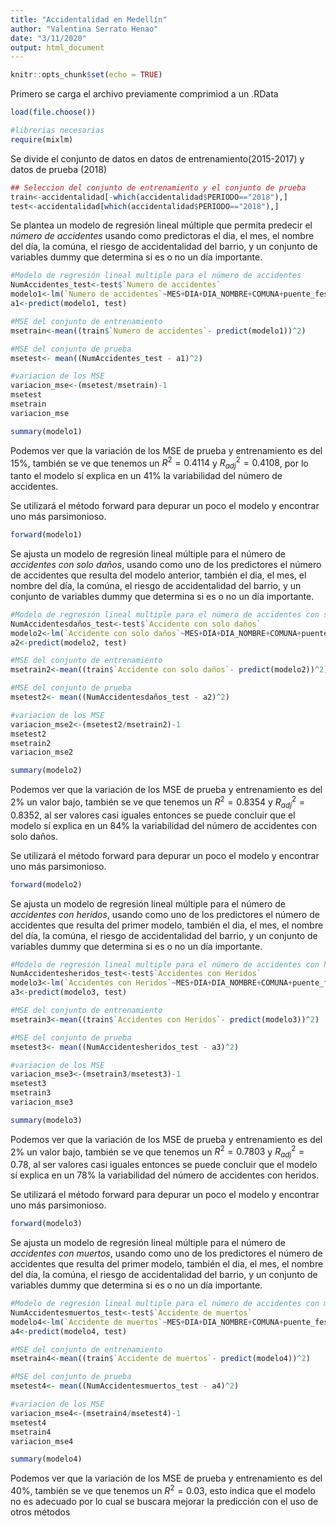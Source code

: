 ---
title: "Accidentalidad en Medellín"
author: "Valentina Serrato Henao"
date: "3/11/2020"
output: html_document
---

```{r setup, include=FALSE}
knitr::opts_chunk$set(echo = TRUE)
```

Primero se carga el archivo previamente comprimiod a un .RData
```{r}
load(file.choose())
```

```{r}
#librerias necesarias
require(mixlm)
```


Se divide el conjunto de datos en datos de entrenamiento(2015-2017) y datos de prueba (2018)
```{r}
## Seleccion del conjunto de entrenamiento y el conjunto de prueba
train<-accidentalidad[-which(accidentalidad$PERIODO=="2018"),]
test<-accidentalidad[which(accidentalidad$PERIODO=="2018"),]
```

Se plantea un modelo de regresión  lineal múltiple que permita predecir el *número de accidentes* usando como predictoras el dia, el mes, el nombre del día, la comúna, el riesgo de accidentalidad del barrio, y un conjunto de variables dummy que determina si es o no un día importante.
```{r}
#Modelo de regresión lineal multiple para el número de accidentes
NumAccidentes_test<-test$`Numero de accidentes`
modelo1<-lm(`Numero de accidentes`~MES+DIA+DIA_NOMBRE+COMUNA+puente_festivo+puente_reyes+semana_santa+feria_flores+puente_semana_santa+festivo_entre_semana+no_festivo_importante+Riesgo, data=train)
a1<-predict(modelo1, test)

#MSE del conjunto de entrenamiento
msetrain<-mean((train$`Numero de accidentes`- predict(modelo1))^2)

#MSE del conjunto de prueba
msetest<- mean((NumAccidentes_test - a1)^2)

#variacion de los MSE
variacion_mse<-(msetest/msetrain)-1
msetest
msetrain
variacion_mse

summary(modelo1)
```

Podemos ver que la variación de los MSE de prueba y entrenamiento es del 15%, también se ve que tenemos un $R^2=0.4114$ y $R^2_{adj}=0.4108$, por lo tanto el modelo sí explica en un 41% la variabilidad del número de accidentes.

Se utilizará el método forward para depurar un poco el modelo y encontrar uno más parsimonioso.

```{r}
forward(modelo1)
```


Se ajusta un modelo de regresión lineal múltiple para el número de *accidentes con solo daños*, usando como uno de los predictores el número de accidentes que resulta del modelo anterior, también el dia, el mes, el nombre del día, la comúna, el riesgo de accidentalidad del barrio, y un conjunto de variables dummy que determina si es o no un día importante.
```{r}
#Modelo de regresión lineal multiple para el número de accidentes con solo daños
NumAccidentesdaños_test<-test$`Accidente con solo daños`
modelo2<-lm(`Accidente con solo daños`~MES+DIA+DIA_NOMBRE+COMUNA+puente_festivo+puente_reyes+semana_santa+feria_flores+puente_semana_santa+festivo_entre_semana+no_festivo_importante+Riesgo+`Numero de accidentes`, data=train)
a2<-predict(modelo2, test)

#MSE del conjunto de entrenamiento
msetrain2<-mean((train$`Accidente con solo daños`- predict(modelo2))^2)

#MSE del conjunto de prueba
msetest2<- mean((NumAccidentesdaños_test - a2)^2)

#variacion de los MSE
variacion_mse2<-(msetest2/msetrain2)-1
msetest2
msetrain2
variacion_mse2

summary(modelo2)
```
Podemos ver que la variación de los MSE de prueba y entrenamiento es del 2% un valor bajo, también se ve que tenemos un $R^2=0.8354$ y $R^2_{adj}=0.8352$, al ser valores casi iguales entonces se puede concluir que el modelo sí explica en un 84% la variabilidad del número de accidentes con solo daños.


Se utilizará el método forward para depurar un poco el modelo y encontrar uno más parsimonioso.


```{r}
forward(modelo2)
```


Se ajusta un modelo de regresión lineal múltiple para el número de *accidentes con heridos*, usando como uno de los predictores el número de accidentes que resulta del primer modelo, también el dia, el mes, el nombre del día, la comúna, el riesgo de accidentalidad del barrio, y un conjunto de variables dummy que determina si es o no un día importante.

```{r}
#Modelo de regresión lineal multiple para el número de accidentes con heridos
NumAccidentesheridos_test<-test$`Accidentes con Heridos`
modelo3<-lm(`Accidentes con Heridos`~MES+DIA+DIA_NOMBRE+COMUNA+puente_festivo+puente_reyes+semana_santa+feria_flores+puente_semana_santa+festivo_entre_semana+no_festivo_importante+Riesgo+`Numero de accidentes`, data=train)
a3<-predict(modelo3, test)

#MSE del conjunto de entrenamiento
msetrain3<-mean((train$`Accidentes con Heridos`- predict(modelo3))^2)

#MSE del conjunto de prueba
msetest3<- mean((NumAccidentesheridos_test - a3)^2)

#variacion de los MSE
variacion_mse3<-(msetrain3/msetest3)-1
msetest3
msetrain3
variacion_mse3

summary(modelo3)
```
Podemos ver que la variación de los MSE de prueba y entrenamiento es del 2% un valor bajo, también se ve que tenemos un $R^2=0.7803$ y $R^2_{adj}=0.78$, al ser valores casi iguales entonces se puede concluir que el modelo sí explica en un 78% la variabilidad del número de accidentes con heridos.


Se utilizará el método forward para depurar un poco el modelo y encontrar uno más parsimonioso.


```{r}
forward(modelo3)
```

Se ajusta un modelo de regresión lineal múltiple para el número de *accidentes con muertos*, usando como uno de los predictores el número de accidentes que resulta del primer modelo, también el dia, el mes, el nombre del día, la comúna, el riesgo de accidentalidad del barrio, y un conjunto de variables dummy que determina si es o no un día importante.
```{r}
#Modelo de regresión lineal multiple para el número de accidentes con muertos
NumAccidentesmuertos_test<-test$`Accidente de muertos`
modelo4<-lm(`Accidente de muertos`~MES+DIA+DIA_NOMBRE+COMUNA+puente_festivo+puente_reyes+semana_santa+feria_flores+puente_semana_santa+festivo_entre_semana+no_festivo_importante+Riesgo+`Numero de accidentes`, data=train)
a4<-predict(modelo4, test)

#MSE del conjunto de entrenamiento
msetrain4<-mean((train$`Accidente de muertos`- predict(modelo4))^2)

#MSE del conjunto de prueba
msetest4<- mean((NumAccidentesmuertos_test - a4)^2)

#variacion de los MSE
variacion_mse4<-(msetrain4/msetest4)-1
msetest4
msetrain4
variacion_mse4

summary(modelo4)
```

Podemos ver que la variación de los MSE de prueba y entrenamiento es del 40%, también se ve que tenemos un $R^2=0.03$, esto indica que el modelo no es adecuado por lo cual se buscara mejorar la predicción con el uso de otros métodos






